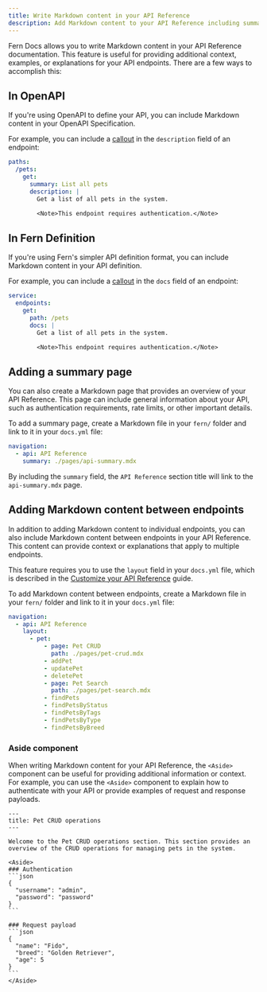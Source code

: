 ```yaml
---
title: Write Markdown content in your API Reference
description: Add Markdown content to your API Reference including summary pages, asides, and content between endpoints.
---
```


Fern Docs allows you to write Markdown content in your API Reference documentation. This feature is useful for providing additional context, examples, or explanations for your API endpoints. There are a few ways to accomplish this:

## In OpenAPI

If you're using OpenAPI to define your API, you can include Markdown content in your OpenAPI Specification.

For example, you can include a [callout](/learn/docs/content/components/callouts#note-callouts) in the `description` field of an endpoint:

```yaml title="api/openapi.yml"
paths:
  /pets:
    get:
      summary: List all pets
      description: |
        Get a list of all pets in the system.

        <Note>This endpoint requires authentication.</Note>
```

## In Fern Definition

If you're using Fern's simpler API definition format, you can include Markdown content in your API definition.

For example, you can include a [callout](/learn/docs/content/components/callouts#note-callouts) in the `docs` field of an endpoint:

```yaml title="api/service.yml"
service:
  endpoints:
    get:
      path: /pets
      docs: |
        Get a list of all pets in the system.

        <Note>This endpoint requires authentication.</Note>
```

## Adding a summary page

You can also create a Markdown page that provides an overview of your API Reference. This page can include general information about your API, such as authentication requirements, rate limits, or other important details.

To add a summary page, create a Markdown file in your `fern/` folder and link to it in your `docs.yml` file:

```yaml title="docs.yml"
navigation:
  - api: API Reference
    summary: ./pages/api-summary.mdx
```

By including the `summary` field, the `API Reference` section title will link to the `api-summary.mdx` page.

## Adding Markdown content between endpoints

In addition to adding Markdown content to individual endpoints, you can also include Markdown content between endpoints in your API Reference. This content can provide context or explanations that apply to multiple endpoints.

This feature requires you to use the `layout` field in your `docs.yml` file, which is described in the [Customize your API Reference](learn/docs/api-references/customize-api-reference-layout) guide.

To add Markdown content between endpoints, create a Markdown file in your `fern/` folder and link to it in your `docs.yml` file:

```yaml title="docs.yml"
navigation:
  - api: API Reference
    layout:
      - pet:
          - page: Pet CRUD
            path: ./pages/pet-crud.mdx
          - addPet
          - updatePet
          - deletePet
          - page: Pet Search
            path: ./pages/pet-search.mdx
          - findPets
          - findPetsByStatus
          - findPetsByTags
          - findPetsByType
          - findPetsByBreed
```

### Aside component

When writing Markdown content for your API Reference, the `<Aside>` component can be useful for providing additional information or context. For example, you can use the `<Aside>` component to explain how to authenticate with your API or provide examples of request and response payloads.

````mdx title="pages/pet-crud.mdx"
---
title: Pet CRUD operations
---

Welcome to the Pet CRUD operations section. This section provides an overview of the CRUD operations for managing pets in the system.

<Aside>
### Authentication
```json
{
  "username": "admin",
  "password": "password"
}
```

### Request payload
```json
{
  "name": "Fido",
  "breed": "Golden Retriever",
  "age": 5
}
```
</Aside>
````